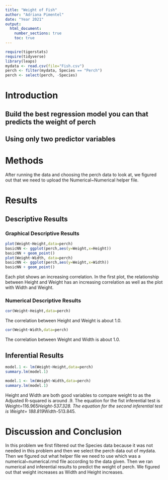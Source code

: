 ```yaml
---
title: "Weight of Fish"
author: "Adriana Pimentel"
date: "Year 2021"
output: 
  html_document:
    number_sections: true
    toc: true
---
```



```r
require(tigerstats)
require(tidyverse)
library(leaps)
mydata <- read.csv(file="Fish.csv")
perch <- filter(mydata, Species == "Perch")
perch <- select(perch, -Species)
```

# Introduction

<!--In this section you explain what you are trying to show.  Where did the data come from?  What is the research or other question you are trying to answer?!-->

## Build the best regression model you can that predicts the weight of perch
## Using only two predictor variables  


# Methods

<!--Decide on your methods:  use "variable analysis" or other appropriate descriptors.  Make sure to choose at least one graphical method and at least one numerical method.!-->
After running the data and choosing the perch data to look at, we figured out that we need to upload the Numerical~Numerical helper file.

# Results

<!--Divide this section into two sub-sections:  One for your descriptive  results and one for your inferential results.!-->

## Descriptive Results

### Graphical Descriptive Results

<!--Graphical results here.  Make sure to show your code.  Provide appropriate labels for axes, giving units if possible, and provide a good title for the graph, too.  Use the graphical results to describe the patterns if any that exist in the data as focused toward the research question!-->

```r
plot(Weight~Height,data=perch)
basicNN <- ggplot(perch,aes(y=Weight,x=Height))
basicNN + geom_point()
plot(Weight~Width, data=perch)
basicNN <- ggplot(perch,aes(y=Weight,x=Width))
basicNN + geom_point()
```

Each plot shows an increasing correlation. In the first plot, the relationship between Height and Weight has an increasing correlation as well as the plot with Width and Weight. 

### Numerical Descriptive Results

<!--Numerical results go here. Use the numerical results to describe the patterns if any that exist in the data as focused toward the research question!-->

```r
cor(Weight~Height,data=perch)
```

The correlation between Height and Weight is about 1.0. 

```r
cor(Weight~Width,data=perch)
```
The correlation between Weight and Width is about 1.0. 

## Inferential Results

<!--State hypothesis clearly.  Make sure your discussion of the inferential test covers all the aspects that the test output produces, such as test statistic, p-value etc.  Make a decision about the null hypothesis, explain the assumptions on which the selected test/procedure was based, and why the chosen procedure satisfys the assumptions and is appropriate to answer the research question!-->
```r
model.1 <- lm(Weight~Height,data=perch)
summary.lm(model.1)
```
```r
model.1 <- lm(Weight~Width,data=perch)
summary.lm(model.1)
```

Height and Width are both good variables to compare weight to as the Adjusted R-squared is around .9. The equation for the fist inferential test is Weight=116.965*Height-537.328.
The equation for the second inferential test is Weight= 188.819*Width-513.845.

# Discussion and Conclusion

<!--Discussion and conclusion here.  If you found a relationship be sure to consider whether the relationship occurs because one of the variavbles causes the other, or whether they perhasps are related for some other reason.  Watch the chapter 6 videos from the GeorgeTown videos collection.!-->

In this problem we first filtered out the Species data because it was not needed in this problem and then we select the perch data out of mydata. Then we figured out what helper file we need to use which was a numerical~numerical.rmd file according to the data given. Then we ran numerical and inferential results to predict the weight of perch. We figured out that weight increases as Width and Height increases. 